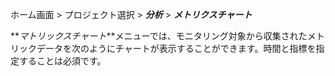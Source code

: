 ホーム画面 > プロジェクト選択 > **_分析_** > **_メトリクスチャート_**

**_マトリックスチャート_**メニューでは、モニタリング対象から収集されたメトリックデータを次のようにチャートが表示することができます。時間と指標を指定することは必須です。
